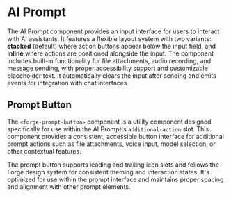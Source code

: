 
<Meta of={AiPromptStories} />

# AI Prompt

The AI Prompt component provides an input interface for users to interact with AI assistants. It features a flexible layout system with two variants: **stacked** (default) where action buttons appear below the input field, and **inline** where actions are positioned alongside the input. The component includes built-in functionality for file attachments, audio recording, and message sending, with proper accessibility support and customizable placeholder text. It automatically clears the input after sending and emits events for integration with chat interfaces.

<Canvas of={AiPromptStories.Demo} />

## Prompt Button

The `<forge-prompt-button>` component is a utility component designed specifically for use within the AI Prompt's `additional-action` slot. This component provides a consistent, accessible button interface for additional prompt actions such as file attachments, voice input, model selection, or other contextual features.

The prompt button supports leading and trailing icon slots and follows the Forge design system for consistent theming and interaction states. It's optimized for use within the prompt interface and maintains proper spacing and alignment with other prompt elements.
